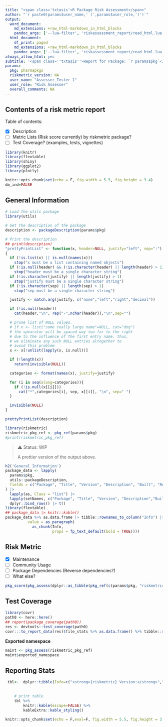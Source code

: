 ```yaml
---
title: "<span class='txtasis'>R Package Risk Assessment</span>"
author: "`r paste0(params$user_name,' (',params$user_role,')')`"
output:
  word_document: 
    md_extensions: +raw_html-markdown_in_html_blocks
    pandoc_args: ['--lua-filter', 'riskassessment_report/read_html.lua']
  html_document:
    df_print: paged
    md_extensions: +raw_html-markdown_in_html_blocks
    pandoc_args: ['--lua-filter', 'riskassessment_report/read_html.lua']
always_allow_html: yes
subtitle: '<span class=''txtasis''>Report for Package: `r params$pkg`</span>'
params:
  pkg: pharmapkgs
  riskmetric_version: NA
  user_name: "Assesser_Tester 1"
  user_role: "Risk Assesser"
  overall_comments: NA
---
```


## Contents of a risk metric report

Table of contents:

- [x] Description
- [ ] Metric Lists (Risk score currently) by riskmetric package?
- [ ] Test Coverage? (examples, tests, vignettes)



```r
library(knitr)
library(flextable)
library(shiny)
library(ggplot2)
library(plotly)

knitr::opts_chunk$set(echo = F, fig.width = 5.5, fig.height = 3.4)
dm_ind=FALSE
```


## General Information



```r
# Load the utils package
library(utils)

# Get the description of the package
description <- packageDescription(params$pkg)

# Print the description
## print(description)
"prettyPrintList" <- function(x, header=NULL, justify="left", sep=":")
{
  if (!is.list(x) || is.null(names(x)))
    stop("x must be a list containing named objects")
  if (!is.null(header) && (!is.character(header) || length(header) > 1))
    stop("header must be a single character string")
  if (!is.character(justify) || length(justify) > 1)
    stop("justify must be a single character string")
  if (!is.character(sep) || length(sep) > 1)
    stop("sep must be a single character string")

  justify <- match.arg(justify, c("none","left","right","decimal"))

  if (!is.null(header))
    cat(header,"\n", rep("-",nchar(header)),"\n",sep="")

  # prune list of NULL values.
  # if x <- list("some really large name"=NULL, cat="dog")
  # the spearator will be spaced way too far to the right
  # due to the influence of the first entry name. thus,
  # we eliminate any such NULL entries altogether to
  # avoid this problem
  x <- x[!unlist(lapply(x, is.null))]

  if (!length(x))
    return(invisible(NULL))

  categories <- format(names(x), justify=justify)

  for (i in seq(along=categories)){
    if (!is.null(x[[i]]))
      cat("*",categories[i], sep, x[[i]], "\n", sep=" ")
  }

  invisible(NULL)
}

prettyPrintList(description)
```


```r
library(riskmetric)
riskmetric_pkg_ref <- pkg_ref(params$pkg)
#print(riskmetric_pkg_ref)
```


> ⚠️ Status: WIP
> 
> A prettier version of the output above. 

```r
h2('General Information')
package_data <- lapply(
  params$pkg,
  utils::packageDescription,
  fields = c("Package", "Title", "Version", "Description", "Built", "Repository")
) |> 
  lapply(as, Class = "list") |> 
  lapply(setNames, c("Package", "Title", "Version", "Description","Built", "Repository")) |> 
  dplyr::bind_rows() |> t()
library(flextable)
## package_data |> knitr::kable()
package_data %>% as.data.frame |> tibble::rownames_to_column("Info") |> rename(Value=V1) |> flextable::flextable() |> autofit() |> fit_to_width(7.5) |>   mk_par(j = "Info", 
          value = as_paragraph(
            as_chunk(Info, 
                     props = fp_text_default(bold = TRUE))))

```



## Risk Metric


- [x] Maintenance
- [ ] Community Usage
- [ ] Package Dependencies (Reverse dependencies?)
- [ ] What else?

```r

pkg_score(pkg_assess(dplyr::as_tibble(pkg_ref(c(params$pkg, "riskmetric"))))) %>% t() %>% knitr::kable()
```


## Test Coverage

```r
library(covr)
path0 <- here::here()
## report(package_coverage(path0))
res <- devtools::test_coverage(path0)
covr:::to_report_data(res)$file_stats %>% as.data.frame() %>% tibble::rownames_to_column() %>% rename(FileLink=File,File=rowname) %>% dplyr::select(-FileLink) %>% flextable::flextable()
```

**Exported namespace**

```r
maint <- pkg_assess(riskmetric_pkg_ref)
maint$exported_namespace
```


## Reporting Stats


```r


 tbl<-  dplyr::tibble(Info=c("<strong>{riskmetric} Version:</strong>","<strong>Generated on:</strong>"), Value=c(as.character(packageVersion("riskmetric")), as.character(format(Sys.time(), usetz = TRUE))))
  
    
    # print table
    tbl %>%
        knitr::kable(escape=FALSE) %>% 
        kableExtra::kable_styling()

```


```r
knitr::opts_chunk$set(echo = F,eval=F, fig.width = 5.5, fig.height = 3.4)
```

